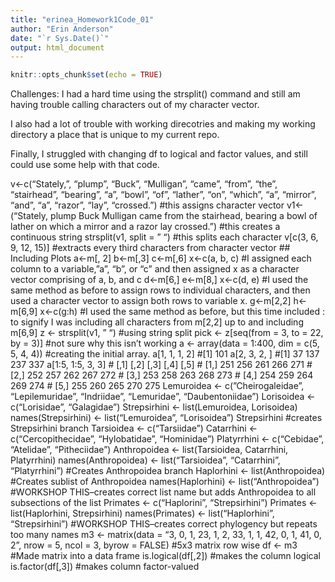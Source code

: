 ```yaml
---
title: "erinea_Homework1Code_01"
author: "Erin Anderson"
date: "`r Sys.Date()`"
output: html_document
---
```


```r
knitr::opts_chunk$set(echo = TRUE)
```
Challenges: I had a hard time using the strsplit() command and still am having trouble calling characters out of my character vector.

I also had a lot of trouble with working direcotries and making my working directory a place that is unique to my current repo.

Finally, I struggled with changing df to logical and factor values, and still could use some help with that code.

v<-c("Stately,", "plump", "Buck", "Mulligan", "came", "from", "the", "stairhead", "bearing", "a", "bowl", "of", "lather", "on", "which", "a", "mirror", "and", "a", "razor", "lay", "crossed.")
#this assigns character vector
v1<-("Stately, plump Buck Mulligan came from the stairhead, bearing a bowl of lather on which a mirror and a razor lay crossed.")
#this creates a continuous string
strsplit(v1, split = " ")
#this splits each character 
v[c(3, 6, 9, 12, 15)]
#extracts every third characters from character vector
## Including Plots
a<-m[, 2]
b<-m[,3]
c<-m[,6]
x<-c(a, b, c)
#I assigned each column to a variable, "a", "b", or "c" and then assigned x as a character vector comprising of a, b, and c
d<-m[6,]
e<-m[8,]
x<-c(d, e)
#I used the same method as before to assign rows to individual characters, and then used a character vector to assign both rows to variable x.
g<-m[2,2]
h<-m[6,9]
x<-c(g:h)
#I used the same method as before, but this time included : to signify I was including all characters from m[2,2] up to and including m[6,9]
z <- strsplit(v1, " ")
#using string split
pick <- z[seq(from = 3, to = 22, by = 3)]
#not sure why this isn't working
a <- array(data = 1:400, dim = c(5, 5, 4, 4))
#creating the initial array. 
a[1, 1, 1, 2]
#[1] 101
a[2, 3, 2, ]
#[1]  37 137 237 337
a[1:5, 1:5, 3, 3]
# [,1] [,2] [,3] [,4] [,5]
# [1,]  251  256  261  266  271
# [2,]  252  257  262  267  272
# [3,]  253  258  263  268  273
# [4,]  254  259  264  269  274
# [5,]  255  260  265  270  275
Lemuroidea <- c("Cheirogaleidae", "Lepilemuridae", "Indriidae", "Lemuridae",
    "Daubentoniidae")
Lorisoidea <- c("Lorisidae", "Galagidae")
Strepsirhini <- list(Lemuroidea, Lorisoidea)
names(Strepsirhini) <- list("Lemuroidea", "Lorisoidea")
Strepsirhini
#creates Strepsirhini branch
Tarsioidea <- c("Tarsiidae")
Catarrhini <- c("Cercopithecidae", "Hylobatidae", "Hominidae")
Platyrrhini <- c("Cebidae", "Atelidae", "Pitheciidae")
Anthropoidea <- list(Tarsioidea, Catarrhini, Platyrrhini)
names(Anthropoidea) <- list("Tarsioidea", "Catarrhini", "Platyrrhini")
#Creates Anthropoidea branch
Haplorhini <- list(Anthropoidea)
#Creates sublist of Anthropoidea
names(Haplorhini) <- list("Anthropoidea")
#WORKSHOP THIS--creates correct list name but adds Anthropoidea to all subsections of the list
Primates <- c("Haplorini", "Strepsirhini")
Primates <- list(Haplorhini, Strepsirhini)
names(Primates) <- list("Haplorhini", "Strepsirhini")
#WORKSHOP THIS--creates correct phylogency but repeats too many names
m3 <- matrix(data = "3, 0, 1, 23, 1, 2, 33, 1, 1, 42, 0, 1, 41, 0, 2", nrow = 5, ncol = 3, byrow = FALSE)
#5x3 matrix row wise
df <- m3
#Made matrix into a data frame
is.logical(df[,2])
#makes the column logical
is.factor(df[,3])
#makes column factor-valued
